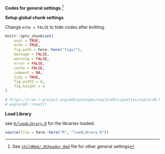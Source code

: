 
**Codes for general settings.**^[See [`childRmd/_01header.Rmd`](https://github.com/sbalci/histopathology-template/blob/master/childRmd/_01header.Rmd) file for other general settings]


**Setup global chunk settings**

Change `echo = FALSE` to hide codes after knitting.

```r
knitr::opts_chunk$set(
    eval = TRUE,
    echo = TRUE,
    fig.path = here::here("figs/"),
    message = FALSE,
    warning = FALSE,
    error = FALSE,
    cache = FALSE,
    comment = NA,
    tidy = TRUE,
    fig.width = 6,
    fig.height = 4
)
```



```r
# https://cran.r-project.org/web/packages/exploreR/vignettes/exploreR.html
# exploreR::reset()
```



**Load Library**

see [`R/loadLibrary.R`](https://github.com/sbalci/histopathology-template/blob/master/R/loadLibrary.R) for the libraries loaded.

```r
source(file = here::here("R", "loadLibrary.R"))
```


